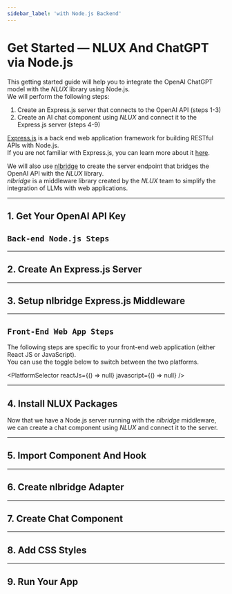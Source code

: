 ```yaml
---
sidebar_label: 'with Node.js Backend'
---
```











# Get Started ― NLUX And ChatGPT via Node.js

This getting started guide will help you to integrate the OpenAI ChatGPT model with the _NLUX_ library using Node.js.<br />
We will perform the following steps:

1. Create an Express.js server that connects to the OpenAI API (steps 1-3)
2. Create an AI chat component using _NLUX_ and connect it to the Express.js server (steps 4-9)

[Express.js](https://expressjs.com/) is a back end web application framework for building RESTful APIs with Node.js.<br />
If you are not familiar with Express.js, you can learn more about it [here](https://expressjs.com/).

We will also use [nlbridge](https://www.npmjs.com/package/@nlbridge/express) to create the server endpoint that
bridges the OpenAI API with the _NLUX_ library.<br />
_nlbridge_ is a middleware library created by the _NLUX_ team to
simplify the integration of LLMs with web applications.

---

## 1. Get Your OpenAI API Key

<PlatformSection javascript={ApiKey} reactJs={ApiKey} />

## `Back-end Node.js Steps `

---

## 2. Create An Express.js Server

<PlatformSection javascript={NodeJsServer} reactJs={NodeJsServer} />

---

## 3. Setup nlbridge Express.js Middleware

<PlatformSection javascript={NlBridgeEndpoint} reactJs={NlBridgeEndpoint} />

---

## `Front-End Web App Steps`

The following steps are specific to your front-end web application (either React JS or JavaScript).<br />
You can use the toggle below to switch between the two platforms.

<PlatformSelector reactJs={() => null} javascript={() => null} />

---

## 4. Install NLUX Packages

Now that we have a Node.js server running with the _nlbridge_ middleware, we can create a chat component using _NLUX_
and connect it to the server.

<PlatformSection javascript={JavaScript} reactJs={ReactJs} />

<PlatformSection javascript={InstallJavaScript} reactJs={InstallReactJs}/>

---

## 5. Import Component And Hook

<PlatformSection javascript={JavaScriptImport} reactJs={ReactJsImport} />

---

## 6. Create nlbridge Adapter

<PlatformSection javascript={JavaScriptAdapter} reactJs={ReactJsAdapter} />

---

## 7. Create Chat Component

<PlatformSection javascript={JavaScriptChatComponent} reactJs={ReactJsChatComponent} />

---

## 8. Add CSS Styles

<PlatformSection javascript={JavaScriptStyles} reactJs={ReactJsStyles} />

---

## 9. Run Your App

<PlatformSection javascript={JavaScriptRun} reactJs={ReactJsRun} />
